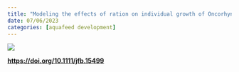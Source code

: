 ```yaml
---
title: "Modeling the effects of ration on individual growth of Oncorhynchus tshawytscha under controlled conditions"
date: 07/06/2023
categories: [aquafeed development]
---
```


![](/photos/stock_images/feed-scoop.jpg)

[**https://doi.org/10.1111/jfb.15499**](https://doi.org/10.1111/jfb.15499)
